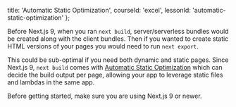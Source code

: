 
  title: 'Automatic Static Optimization',
  courseId: 'excel',
  lessonId: 'automatic-static-optimization'
};

Before Next.js 9, when you ran `next build`, server/serverless bundles would be created along with the client bundles. Then if you wanted to create static HTML versions of your pages you would need to run `next export`.

This could be sub-optimal if you need both dynamic and static pages. Since Next.js 9, `next build` comes with [Automatic Static Optimization](https://nextjs.org/docs#automatic-static-optimization) which can decide the build output per page, allowing your app to leverage static files and lambdas in the same app.

Before getting started, make sure you are using Next.js 9 or newer.

